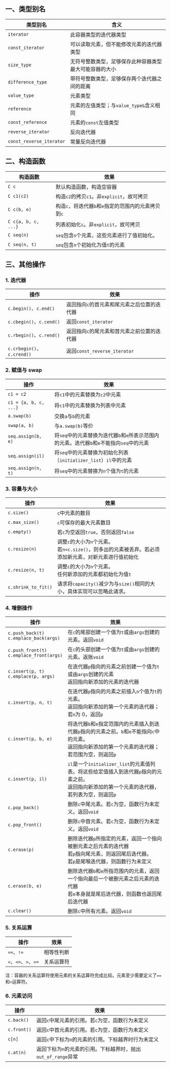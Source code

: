 ## 一、类型别名

| 类型别名                 | 含义                                                   |
| ------------------------ | ------------------------------------------------------ |
| `iterator`               | 此容器类型的迭代器类型                                 |
| `const_iterator`         | 可以读取元素，但不能修改元素的迭代器类型               |
| `size_type`              | 无符号整数类型，足够保存此种容器类型最大可能容器的大小 |
| `difference_type`        | 带符号整数类型，足够保存两个迭代器之间的距离           |
| `value_type`             | 元素类型                                               |
| `reference`              | 元素的左值类型；与`value_type&`含义相同                |
| `const_reference`        | 元素的`const`左值类型                                  |
| `reverse_iterator`       | 反向迭代器                                             |
| `const_reverse_iterator` | 常量反向迭代器                                         |



## 二、构造函数

| 构造函数            | 效果                                                 |
| ------------------- | ---------------------------------------------------- |
| `C c`               | 默认构造函数，构造空容器                             |
| `C c1(c2)`          | 构造`c2`的拷贝`c1`。非`explicit`，故可拷贝           |
| `C c(b, e)`         | 构造`c`，将迭代器`b`和`e`指定的范围内的元素拷贝到`c` |
| `C c{a, b, c, ...}` | 列表初始化`c`。非`explicit`，故可拷贝                |
| `C seq(n)`          | `seq`包含`n`个元素，这些元素进行了值初始化。         |
| `C seq(n, t)`       | `seq`包含`n`个初始化为值`t`的元素                    |



## 三、其他操作

### 1. 迭代器

| 操作                       | 效果                                        |
| -------------------------- | ------------------------------------------- |
| `c.begin()`、`c.end()`     | 返回指向`c`的首元素和尾元素之后位置的迭代器 |
| `c.cbegin()`、`c.cend()`   | 返回`const_iterator`                        |
| `c.rbegin()`、`c.rend()`   | 返回指向`c`的尾元素和首元素之前位置的迭代器 |
| `c.crbegin()`、`c.crend()` | 返回`const_reverse_iterator`                |



### 2. 赋值与 swap

| 操作                  | 效果                                                         |
| --------------------- | ------------------------------------------------------------ |
| `c1 = c2`             | 将`c1`中的元素替换为`c2`中元素                               |
| `c1 = {a, b, c, ...}` | 将`c1`中的元素替换为列表中元素                               |
| `a.swap(b)`           | 交换`a`与`b`的元素                                           |
| `swap(a, b)`          | 与`a.swap(b)`等价                                            |
| `seq.assign(b, e)`    | 将`seq`中的元素替换为迭代器`b`和`e`所表示范围内的元素。迭代器`b`和`e`不能指向`seq`中的元素 |
| `seq.assign(il)`      | 将`seq`中的元素替换为初始化列表（`initializer_list`）`il`中的元素 |
| `seq.assign(n, t)`    | 将`seq`中的元素替换为`n`个值为`t`的元素                      |



### 3. 容量与大小

| 操作                | 效果                                                         |
| ------------------- | ------------------------------------------------------------ |
| `c.size()`          | `c`中元素的数目                                              |
| `c.max_size()`      | `c`可保存的最大元素数目                                      |
| `c.empty()`         | 若`c`为空返回`true`，否则返回`false`                         |
| `c.resize(n)`       | 调整`c`的大小为`n`个元素。<br />若`n<c.size()`，则多出的元素被丢弃。若必须添加新元素，对新元素进行值初始化 |
| `c.resize(n, t)`    | 调整`c`的大小为`n`个元素。<br />任何新添加的元素都初始化为值`t` |
| `c.shrink_to_fit()` | 请求将`capacity()`减少为与`size()`相同的大小，具体实现可以忽略此请求。 |



### 4. 增删操作

| 操作                                           | 效果                                                         |
| ---------------------------------------------- | ------------------------------------------------------------ |
| `c.push_back(t)`<br />`c.emplace_back(args)`   | 在`c`的尾部创建一个值为`t`或由`args`创建的元素。返回`void`   |
| `c.push_front(t)`<br />`c.emplace_front(args)` | 在`c`的头部创建一个值为`t`或由`args`创建的元素。返账`void`   |
| `c.insert(p, t)`<br />`c.emplace(p, args)`     | 在迭代器`p`指向的元素之前创建一个值为`t`或由`args`创建的元素<br />返回指向新添加的元素的迭代器 |
| `c.insert(p, n, t)`                            | 在迭代器`p`指向的元素之前插入`n`个值为`t`的元素。<br />返回指向新添加的第一个元素的迭代器；若`n`为 0，返回`p` |
| `c.insert(p, b, e)`                            | 将迭代器`b`和`e`指定范围内的元素插入到迭代器`p`指向的元素之前。`b`和`e`不能指向`c`中的元素。<br />返回指向新添加的第一个元素的迭代器；若范围为空，则返回`p` |
| `c.insert(p, il)`                              | `il`是一个`initializer_list`的元素值列表。将这些给定值插入到迭代器`p`指向的元素之前。<br />返回指向新添加的第一个元素的迭代器，若列表为空，则返回`p` |
| `c.pop_back()`                                 | 删除`c`中尾元素。若`c`为空，函数行为未定义。返回`void`       |
| `c.pop_front()`                                | 删除`c`中首元素。若`c`为空，函数行为未定义。返回`void`       |
| `c.erase(p)`                                   | 删除迭代器`p`所指定的元素，返回一个指向被删元素之后元素的迭代器<br />若`p`指向尾元素，则返回尾后迭代器。<br />若`p`是尾喉迭代器，则函数行为未定义 |
| `c.erase(b, e)`                                | 删除迭代器`b`和`e`所指范围内的元素，返回一个指向最后一个被删元素之后元素的迭代器<br />若`e`本身就是尾后迭代器，则函数也返回尾后迭代器 |
| `c.clear()`                                    | 删除`c`中所有元素。返回`void`                                |



### 5. 关系运算

| 操作                 | 效果       |
| -------------------- | ---------- |
| `==`、`!=`           | 相等性判断 |
| `<`、`<=`、`>`、`>=` | 关系运算符 |

注：容器的关系运算符使用元素的关系运算符完成比较。元素至少需要定义了`==`和`<`运算符。



### 6. 元素访问

| 操作        | 效果                                                         |
| ----------- | ------------------------------------------------------------ |
| `c.back()`  | 返回`c`中尾元素的引用。若`c`为空，函数行为未定义             |
| `c.front()` | 返回`c`中首元素的引用。若`c`为空，函数行为未定义             |
| `c[n]`      | 返回`c`中下标为`n`的元素的引用。下标越界时行为未定义         |
| `c.at(n)`   | 返回下标为`n`的元素的引用。下标越界时，抛出`out_of_range`异常 |

